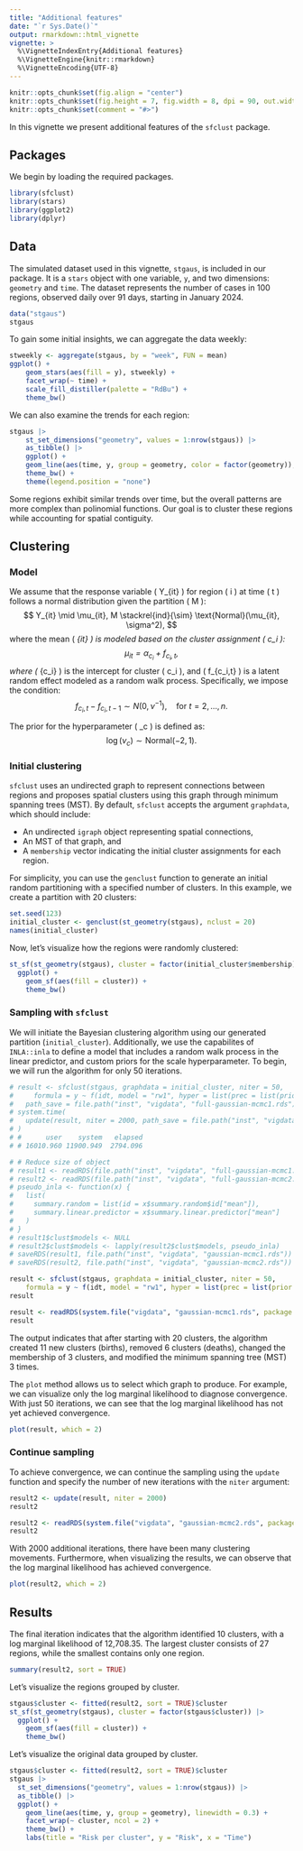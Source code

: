 ```yaml
---
title: "Additional features"
date: "`r Sys.Date()`"
output: rmarkdown::html_vignette
vignette: >
  %\VignetteIndexEntry{Additional features}
  %\VignetteEngine{knitr::rmarkdown}
  %\VignetteEncoding{UTF-8}
---
```


```r
knitr::opts_chunk$set(fig.align = "center")
knitr::opts_chunk$set(fig.height = 7, fig.width = 8, dpi = 90, out.width = '100%')
knitr::opts_chunk$set(comment = "#>")
```

In this vignette we present additional features of the `sfclust` package.

## Packages

We begin by loading the required packages.

```r
library(sfclust)
library(stars)
library(ggplot2)
library(dplyr)
```

## Data

The simulated dataset used in this vignette, `stgaus`, is included in our package. It is
a `stars` object with one variable, `y`, and two dimensions: `geometry` and `time`. The
dataset represents the number of cases in 100 regions, observed daily over 91 days,
starting in January 2024.

```r
data("stgaus")
stgaus
```

To gain some initial insights, we can aggregate the data weekly:

```r
stweekly <- aggregate(stgaus, by = "week", FUN = mean)
ggplot() +
    geom_stars(aes(fill = y), stweekly) +
    facet_wrap(~ time) +
    scale_fill_distiller(palette = "RdBu") +
    theme_bw()
```

We can also examine the trends for each region:

```r
stgaus |>
    st_set_dimensions("geometry", values = 1:nrow(stgaus)) |>
    as_tibble() |>
    ggplot() +
    geom_line(aes(time, y, group = geometry, color = factor(geometry)), linewidth = 0.3) +
    theme_bw() +
    theme(legend.position = "none")
```

Some regions exhibit similar trends over time, but the overall patterns are more complex
than polinomial functions. Our goal is to cluster these regions while accounting for
spatial contiguity.

## Clustering

### Model

We assume that the response variable \( Y_{it} \) for region \( i \) at time \( t \) follows a normal distribution given the partition \( M \):
$$
Y_{it} \mid \mu_{it}, M \stackrel{ind}{\sim} \text{Normal}(\mu_{it}, \sigma^2),
$$
where the mean \( \mu_{it} \) is modeled based on the cluster assignment \( c_i \):
$$
\mu_{it} = \alpha_{c_i} + f_{c_i,t},
$$
where \( \alpha_{c_i} \) is the intercept for cluster \( c_i \), and \( f_{c_i,t} \) is a latent random effect modeled as a random walk process. Specifically, we impose the condition:
$$
f_{c_i,t} - f_{c_i,t-1} \sim N(0, \nu^{-1}), \quad \text{for } t = 2, \dots, n.
$$

The prior for the hyperparameter \( \nu_c \) is defined as:
$$
\log(\nu_c) \sim \text{Normal}(-2, 1).
$$

### Initial clustering

`sfclust` uses an undirected graph to represent connections between regions and proposes
spatial clusters using this graph through minimum spanning trees (MST). By default,
`sfclust` accepts the argument `graphdata`, which should include:

- An undirected `igraph` object representing spatial connections,
- An MST of that graph, and
- A `membership` vector indicating the initial cluster assignments for each region.

For simplicity, you can use the `genclust` function to generate an initial random
partitioning with a specified number of clusters. In this example, we create a partition
with 20 clusters:

```r
set.seed(123)
initial_cluster <- genclust(st_geometry(stgaus), nclust = 20)
names(initial_cluster)
```

Now, let's visualize how the regions were randomly clustered:

```r
st_sf(st_geometry(stgaus), cluster = factor(initial_cluster$membership)) |>
  ggplot() +
    geom_sf(aes(fill = cluster)) +
    theme_bw()
```

### Sampling with `sfclust`

We will initiate the Bayesian clustering algorithm using our generated partition
(`initial_cluster`). Additionally, we use the capabilites of `INLA::inla` to define a
model that includes a random walk process in the linear predictor, and custom priors for
the scale hyperparameter. To begin, we will run the algorithm for only 50 iterations.

```r
# result <- sfclust(stgaus, graphdata = initial_cluster, niter = 50,
#     formula = y ~ f(idt, model = "rw1", hyper = list(prec = list(prior = "normal", param = c(-2, 1)))),
#   path_save = file.path("inst", "vigdata", "full-gaussian-mcmc1.rds"))
# system.time(
#   update(result, niter = 2000, path_save = file.path("inst", "vigdata", "full-gaussian-mcmc2.rds"))
# )
# #      user    system   elapsed
# # 16010.960 11900.949  2794.096
```

```r
# # Reduce size of object
# result1 <- readRDS(file.path("inst", "vigdata", "full-gaussian-mcmc1.rds"))
# result2 <- readRDS(file.path("inst", "vigdata", "full-gaussian-mcmc2.rds"))
# pseudo_inla <- function(x) {
#   list(
#     summary.random = list(id = x$summary.random$id["mean"]),
#     summary.linear.predictor = x$summary.linear.predictor["mean"]
#   )
# }
# result1$clust$models <- NULL
# result2$clust$models <- lapply(result2$clust$models, pseudo_inla)
# saveRDS(result1, file.path("inst", "vigdata", "gaussian-mcmc1.rds"))
# saveRDS(result2, file.path("inst", "vigdata", "gaussian-mcmc2.rds"))
```

```r
result <- sfclust(stgaus, graphdata = initial_cluster, niter = 50,
    formula = y ~ f(idt, model = "rw1", hyper = list(prec = list(prior = "normal", param = c(-2, 1)))))
result
```

```r
result <- readRDS(system.file("vigdata", "gaussian-mcmc1.rds", package = "sfclust"))
result
```

The output indicates that after starting with 20 clusters, the algorithm created 11 new
clusters (births), removed 6 clusters (deaths), changed the membership of 3 clusters, and
modified the minimum spanning tree (MST) 3 times.

The `plot` method allows us to select which graph to produce. For example, we can
visualize only the log marginal likelihood to diagnose convergence. With just 50
iterations, we can see that the log marginal likelihood has not yet achieved convergence.

```r
plot(result, which = 2)
```

### Continue sampling

To achieve convergence, we can continue the sampling using the `update` function and
specify the number of new iterations with the `niter` argument:

```r
result2 <- update(result, niter = 2000)
result2
```

```r
result2 <- readRDS(system.file("vigdata", "gaussian-mcmc2.rds", package = "sfclust"))
result2
```

With 2000 additional iterations, there have been many clustering movements. Furthermore,
when visualizing the results, we can observe that the log marginal likelihood has achieved
convergence.

```r
plot(result2, which = 2)
```

## Results

The final iteration indicates that the algorithm identified 10 clusters, with a log
marginal likelihood of 12,708.35. The largest cluster consists of 27 regions, while the
smallest contains only one region.

```r
summary(result2, sort = TRUE)
```

Let's visualize the regions grouped by cluster.

```r
stgaus$cluster <- fitted(result2, sort = TRUE)$cluster
st_sf(st_geometry(stgaus), cluster = factor(stgaus$cluster)) |>
  ggplot() +
    geom_sf(aes(fill = cluster)) +
    theme_bw()
```

Let's visualize the original data grouped by cluster.

```r
stgaus$cluster <- fitted(result2, sort = TRUE)$cluster
stgaus |>
  st_set_dimensions("geometry", values = 1:nrow(stgaus)) |>
  as_tibble() |>
  ggplot() +
    geom_line(aes(time, y, group = geometry), linewidth = 0.3) +
    facet_wrap(~ cluster, ncol = 2) +
    theme_bw() +
    labs(title = "Risk per cluster", y = "Risk", x = "Time")
```
